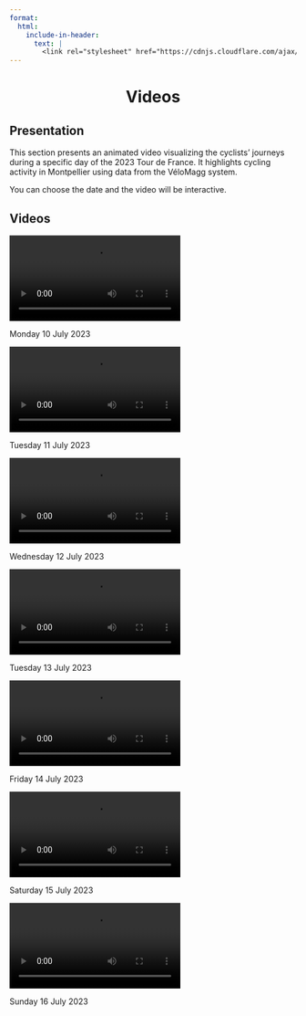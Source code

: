 ```yaml
---
format:
  html:
    include-in-header:
      text: |
        <link rel="stylesheet" href="https://cdnjs.cloudflare.com/ajax/libs/font-awesome/6.0.0/css/all.min.css">
---
```


<div style="text-align: center;">
<h1>Videos <i class="fas fa-video"></i></h1>
</div>

## Presentation

<p class = "text"> This section presents an animated video visualizing the cyclists' journeys during a specific day of the 2023 Tour de France. It highlights cycling activity in Montpellier using data from the VéloMagg system. </p>

<p class = "text"> You can choose the date and the video will be interactive. </p>

## Videos

<div class="container"> <div class="video-container"> <video src="https://github.com/EmilieAig/BikeProjectTeam7/blob/412f13dd390b7d5e41cc595539ecdaf4b5c66d85/Code/Result/Bike_Animation_10-07-2023.mp4" controls></video> </div> <div class="text"> <p>Monday 10 July 2023</p> </div> </div>

<div class="container-r"> <div class="video-container-r"> <video src="/images/video_1.mp4" controls></video> </div> <div class="text"> <p>Tuesday 11 July 2023</p> </div> </div>

<div class="container"> <div class="video-container"> <video src="/images/video_1.mp4" controls></video> </div> <div class="text"> <p>Wednesday 12 July 2023</p> </div> </div>

<div class="container-r"> <div class="video-container-r"> <video src="/images/video_1.mp4" controls></video> </div> <div class="text"> <p>Tuesday 13 July 2023</p> </div> </div>

<div class="container"> <div class="video-container"> <video src="/images/video_1.mp4" controls></video> </div> <div class="text"> <p>Friday 14 July 2023</p> </div> </div>

<div class="container-r"> <div class="video-container-r"> <video src="/images/video_1.mp4" controls></video> </div> <div class="text"> <p>Saturday 15 July 2023</p> </div> </div>

<div class="container"> <div class="video-container"> <video src="/images/video_1.mp4" controls></video> </div> <div class="text"> <p>Sunday 16 July 2023</p> </div> </div>
